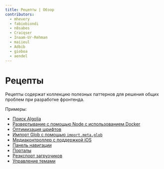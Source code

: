 ```yaml
---
title: Рецепты | Обзор
contributors:
  - mhevery
  - fabiobiondi
  - n8sabes
  - Craiqser
  - Inaam-Ur-Rehman
  - maiieul
  - Adbib
  - gioboa
  - aendel
---
```


# Рецепты

Рецепты содержат коллекцию полезных паттернов для решения общих проблем при разработке фронтенда.

Примеры:

- [Поиск Algolia](./algolia-search)
- [Развертывание с помощью Node с использованием Docker](./node-docker-deploy)
- [Оптимизация шрифтов](./fonts)
- [Импорт Glob с помощью `import.meta.glob`](./glob-import/)
- [Медиаконтроллер с поддержкой iOS](./mediaController/)
- [Панель навигации](./nav-link/)
- [Порталы](./portals/)
- [Реэкспорт загрузчиков](./re-exporting-loaders/)
- [Управление темами](./theme-management/)
